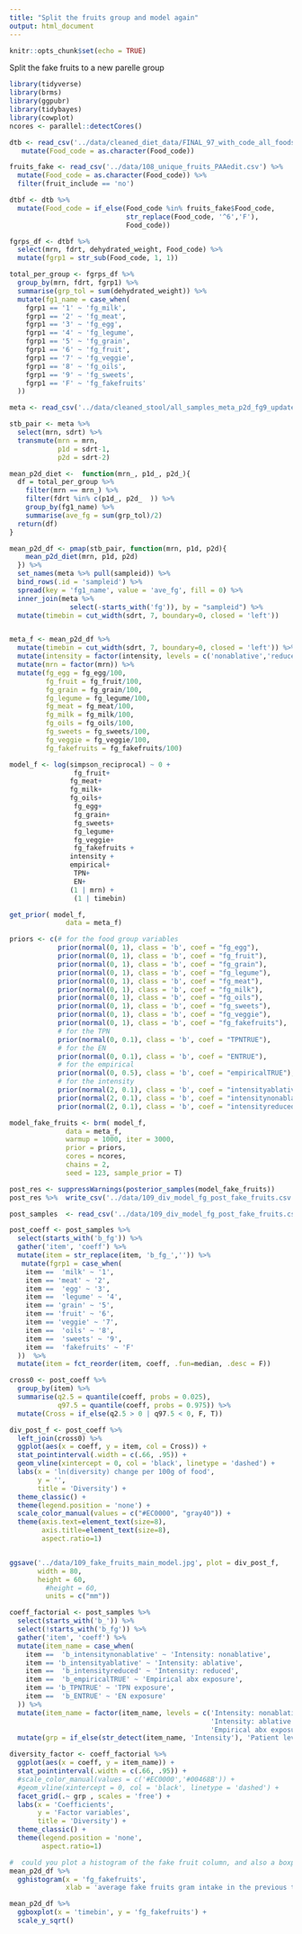 ```yaml
---
title: "Split the fruits group and model again"
output: html_document
---
```


```r
knitr::opts_chunk$set(echo = TRUE)
```

Split the fake fruits to a new parelle group


```r
library(tidyverse)
library(brms)   
library(ggpubr)
library(tidybayes)
library(cowplot)
ncores <- parallel::detectCores()
```
```r
dtb <- read_csv('../data/cleaned_diet_data/FINAL_97_with_code_all_foods_drt_with_EN_finalized.csv') %>% 
   mutate(Food_code = as.character(Food_code))

fruits_fake <- read_csv('../data/108_unique_fruits_PAAedit.csv') %>% 
  mutate(Food_code = as.character(Food_code)) %>% 
  filter(fruit_include == 'no')

dtbf <- dtb %>% 
  mutate(Food_code = if_else(Food_code %in% fruits_fake$Food_code, 
                             str_replace(Food_code, '^6','F'),
                             Food_code))

fgrps_df <- dtbf %>% 
  select(mrn, fdrt, dehydrated_weight, Food_code) %>% 
  mutate(fgrp1 = str_sub(Food_code, 1, 1))

total_per_group <- fgrps_df %>% 
  group_by(mrn, fdrt, fgrp1) %>% 
  summarise(grp_tol = sum(dehydrated_weight)) %>% 
  mutate(fg1_name = case_when(
    fgrp1 == '1' ~ 'fg_milk',
    fgrp1 == '2' ~ 'fg_meat',
    fgrp1 == '3' ~ 'fg_egg',
    fgrp1 == '4' ~ 'fg_legume',
    fgrp1 == '5' ~ 'fg_grain',
    fgrp1 == '6' ~ 'fg_fruit',
    fgrp1 == '7' ~ 'fg_veggie',
    fgrp1 == '8' ~ 'fg_oils', 
    fgrp1 == '9' ~ 'fg_sweets',
    fgrp1 == 'F' ~ 'fg_fakefruits'
  ))
```
```r
meta <- read_csv('../data/cleaned_stool/all_samples_meta_p2d_fg9_updated.csv')

stb_pair <- meta %>%  
  select(mrn, sdrt) %>% 
  transmute(mrn = mrn,
            p1d = sdrt-1,
            p2d = sdrt-2) 

mean_p2d_diet <-  function(mrn_, p1d_, p2d_){
  df = total_per_group %>% 
    filter(mrn == mrn_) %>% 
    filter(fdrt %in% c(p1d_, p2d_  )) %>% 
    group_by(fg1_name) %>% 
    summarise(ave_fg = sum(grp_tol)/2)
  return(df)
}

mean_p2d_df <- pmap(stb_pair, function(mrn, p1d, p2d){
    mean_p2d_diet(mrn, p1d, p2d)
  }) %>% 
  set_names(meta %>% pull(sampleid)) %>% 
  bind_rows(.id = 'sampleid') %>% 
  spread(key = 'fg1_name', value = 'ave_fg', fill = 0) %>% 
  inner_join(meta %>% 
               select(-starts_with('fg')), by = "sampleid") %>% 
  mutate(timebin = cut_width(sdrt, 7, boundary=0, closed = 'left')) 


meta_f <- mean_p2d_df %>% 
  mutate(timebin = cut_width(sdrt, 7, boundary=0, closed = 'left')) %>% 
  mutate(intensity = factor(intensity, levels = c('nonablative','reduced','ablative'))) %>% 
  mutate(mrn = factor(mrn)) %>% 
  mutate(fg_egg = fg_egg/100,
         fg_fruit = fg_fruit/100,
         fg_grain = fg_grain/100,
         fg_legume = fg_legume/100,
         fg_meat = fg_meat/100,
         fg_milk = fg_milk/100,
         fg_oils = fg_oils/100,
         fg_sweets = fg_sweets/100,
         fg_veggie = fg_veggie/100,
         fg_fakefruits = fg_fakefruits/100)
```


```r
model_f <- log(simpson_reciprocal) ~ 0 + 
                fg_fruit+
               fg_meat+
               fg_milk+
               fg_oils+
                fg_egg+ 
                fg_grain+
                fg_sweets+  
                fg_legume+
                fg_veggie+
                fg_fakefruits +
               intensity +
               empirical+
                TPN+
                EN+
               (1 | mrn) +
                (1 | timebin)

get_prior( model_f,  
              data = meta_f)

priors <- c(# for the food group variables
            prior(normal(0, 1), class = 'b', coef = "fg_egg"),
            prior(normal(0, 1), class = 'b', coef = "fg_fruit"),
            prior(normal(0, 1), class = 'b', coef = "fg_grain"),
            prior(normal(0, 1), class = 'b', coef = "fg_legume"),
            prior(normal(0, 1), class = 'b', coef = "fg_meat"),
            prior(normal(0, 1), class = 'b', coef = "fg_milk"),
            prior(normal(0, 1), class = 'b', coef = "fg_oils"),
            prior(normal(0, 1), class = 'b', coef = "fg_sweets"),
            prior(normal(0, 1), class = 'b', coef = "fg_veggie"),
            prior(normal(0, 1), class = 'b', coef = "fg_fakefruits"),
            # for the TPN 
            prior(normal(0, 0.1), class = 'b', coef = "TPNTRUE"),
            # for the EN
            prior(normal(0, 0.1), class = 'b', coef = "ENTRUE"),
            # for the empirical 
            prior(normal(0, 0.5), class = 'b', coef = "empiricalTRUE"),
            # for the intensity 
            prior(normal(2, 0.1), class = 'b', coef = "intensityablative"),
            prior(normal(2, 0.1), class = 'b', coef = "intensitynonablative"),
            prior(normal(2, 0.1), class = 'b', coef = "intensityreduced"))

model_fake_fruits <- brm( model_f,  
              data = meta_f, 
              warmup = 1000, iter = 3000, 
              prior = priors,
              cores = ncores, 
              chains = 2, 
              seed = 123, sample_prior = T) 

post_res <- suppressWarnings(posterior_samples(model_fake_fruits)) 
post_res %>%  write_csv('../data/109_div_model_fg_post_fake_fruits.csv')
```
```r
post_samples  <- read_csv('../data/109_div_model_fg_post_fake_fruits.csv')

post_coeff <- post_samples %>% 
  select(starts_with('b_fg')) %>% 
  gather('item', 'coeff') %>% 
  mutate(item = str_replace(item, 'b_fg_','')) %>% 
   mutate(fgrp1 = case_when(
    item ==  'milk' ~ '1',
    item == 'meat' ~ '2',
    item ==  'egg' ~ '3',
    item ==  'legume' ~ '4',
    item == 'grain' ~ '5',
    item == 'fruit' ~ '6',
    item == 'veggie' ~ '7',
    item ==  'oils' ~ '8', 
    item ==  'sweets' ~ '9',
    item ==  'fakefruits' ~ 'F'
  ))  %>% 
  mutate(item = fct_reorder(item, coeff, .fun=median, .desc = F)) 

cross0 <- post_coeff %>%
  group_by(item) %>% 
  summarise(q2.5 = quantile(coeff, probs = 0.025),
            q97.5 = quantile(coeff, probs = 0.975)) %>% 
  mutate(Cross = if_else(q2.5 > 0 | q97.5 < 0, F, T))

div_post_f <- post_coeff %>% 
  left_join(cross0) %>% 
  ggplot(aes(x = coeff, y = item, col = Cross)) +
  stat_pointinterval(.width = c(.66, .95)) +
  geom_vline(xintercept = 0, col = 'black', linetype = 'dashed') +
  labs(x = 'ln(diversity) change per 100g of food',
       y = '', 
       title = 'Diversity') +
  theme_classic() +
  theme(legend.position = 'none') +
  scale_color_manual(values = c("#EC0000", "gray40")) +
  theme(axis.text=element_text(size=8),
        axis.title=element_text(size=8),
        aspect.ratio=1)


ggsave('../data/109_fake_fruits_main_model.jpg', plot = div_post_f,
       width = 80,
       height = 60, 
         #height = 60,
         units = c("mm"))
```
```r
coeff_factorial <- post_samples %>% 
  select(starts_with('b_')) %>% 
  select(!starts_with('b_fg')) %>% 
  gather('item', 'coeff') %>% 
  mutate(item_name = case_when(
    item ==  'b_intensitynonablative' ~ 'Intensity: nonablative',
    item == 'b_intensityablative' ~ 'Intensity: ablative',
    item ==  'b_intensityreduced' ~ 'Intensity: reduced',
    item ==  'b_empiricalTRUE' ~ 'Empirical abx exposure',
    item == 'b_TPNTRUE' ~ 'TPN exposure',
    item ==  'b_ENTRUE' ~ 'EN exposure'
  )) %>% 
  mutate(item_name = factor(item_name, levels = c('Intensity: nonablative', 'Intensity: reduced',
                                                  'Intensity: ablative', 'TPN exposure','EN exposure',
                                                  'Empirical abx exposure')))  %>% 
  mutate(grp = if_else(str_detect(item_name, 'Intensity'), 'Patient level', 'Sample level'))

diversity_factor <- coeff_factorial %>% 
  ggplot(aes(x = coeff, y = item_name)) +
  stat_pointinterval(.width = c(.66, .95)) +
  #scale_color_manual(values = c('#EC0000','#00468B')) +
  #geom_vline(xintercept = 0, col = 'black', linetype = 'dashed') +
  facet_grid(.~ grp , scales = 'free') +
  labs(x = 'Coefficients',
       y = 'Factor variables',
       title = 'Diversity') +
  theme_classic() +
  theme(legend.position = 'none',
        aspect.ratio=1)
```
```r
#  could you plot a histogram of the fake fruit column, and also a boxplot of "fake fruits" on the y axis and "time bin" on the x axis? 
mean_p2d_df %>% 
  gghistogram(x = 'fg_fakefruits',
              xlab = 'average fake fruits gram intake in the previous two days')

mean_p2d_df %>% 
  ggboxplot(x = 'timebin', y = 'fg_fakefruits') +
  scale_y_sqrt()
```

